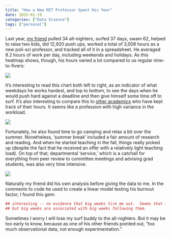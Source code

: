 ```yaml
---
title: "How a New MIT Professor Spent His Year"
date: 2015-01-19
categories: ["Data Science"]
tags: ["personal"]
---
```


Last year, [my friend](http://web.mit.edu/polisci/people/faculty/rich-nielsen.html) pulled 34 all-nighters, surfed 37 days, swam 62, helped to raise two kids, did 12,920 push ups, worked a total of 3,008 hours as a new poli-sci professor, and tracked all of it in a spreadsheet. He averaged 8.2 hours of work per day, including weekends and holidays. As this heatmap shows, though, his hours varied a lot compared to us regular nine-to-fivers:

![](https://raw.githubusercontent.com/DanielHadley/TimeProfessor/master/plotsForBlog/weeklyHeat.png)

It's interesting to read this chart both left to right, as an indicator of what weekdays he works hardest, and top to bottom, to see the days when he would push hard against a deadline and then give himself some time off to surf. It's also interesting to compare this to [other academics](http://www.reddit.com/r/dataisbeautiful/comments/2omblc/a_year_ago_today_i_started_my_phd_i_have_kept/) who have kept track of their hours. It seems like a profession with high variance in the workload.  
 
![](https://raw.githubusercontent.com/DanielHadley/TimeProfessor/master/plotsForBlog/weekly.png)

Fortunately, he also found time to go camping and relax a bit over the summer. Nonetheless, 'summer break' included a fair amount of research and reading. And when he started teaching in the fall, things really picked up (despite the fact that he received an offer with a relatively light teaching load). On top of that, departmental 'service,' which is a catchall for everything from peer review to committee meetings and advising grad students, was also very time intensive.    

![](https://raw.githubusercontent.com/DanielHadley/TimeProfessor/master/plotsForBlog/weeklyThree.png)

Naturally my friend did his own analysis before giving the data to me. In the comments to code he used to create a linear model testing his burnout factor, I found this gem:

```r

## interesting -- no evidence that big weeks tire me out.  Seems that low hour weeks are random
## but big weeks are associated with big weeks following them.  

```

Sometimes I worry I will lose my surf buddy to the all-nighters. But it may be too early to know, because as one of his other friends pointed out, "too much observational data, not enough experimentation." 

